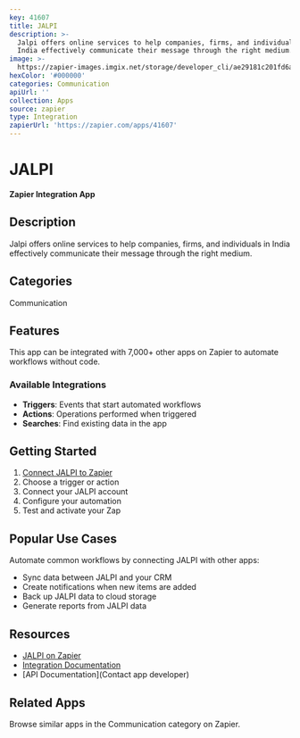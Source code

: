 ```yaml
---
key: 41607
title: JALPI
description: >-
  Jalpi offers online services to help companies, firms, and individuals in
  India effectively communicate their message through the right medium.
image: >-
  https://zapier-images.imgix.net/storage/developer_cli/ae29181c201fd6a6aa2a05569d5ad15f_4.png?auto=format%2Ccompress&ixlib=python-3.0.0&q=50
hexColor: '#000000'
categories: Communication
apiUrl: ''
collection: Apps
source: zapier
type: Integration
zapierUrl: 'https://zapier.com/apps/41607'
---
```

# JALPI

**Zapier Integration App**

## Description

Jalpi offers online services to help companies, firms, and individuals in India effectively communicate their message through the right medium.

## Categories

Communication

## Features

This app can be integrated with 7,000+ other apps on Zapier to automate workflows without code.

### Available Integrations

- **Triggers**: Events that start automated workflows
- **Actions**: Operations performed when triggered
- **Searches**: Find existing data in the app

## Getting Started

1. [Connect JALPI to Zapier](https://zapier.com/apps/41607)
2. Choose a trigger or action
3. Connect your JALPI account
4. Configure your automation
5. Test and activate your Zap

## Popular Use Cases

Automate common workflows by connecting JALPI with other apps:

- Sync data between JALPI and your CRM
- Create notifications when new items are added
- Back up JALPI data to cloud storage
- Generate reports from JALPI data

## Resources

- [JALPI on Zapier](https://zapier.com/apps/41607)
- [Integration Documentation](https://zapier.com/apps/41607/integrations)
- [API Documentation](Contact app developer)

## Related Apps

Browse similar apps in the Communication category on Zapier.
